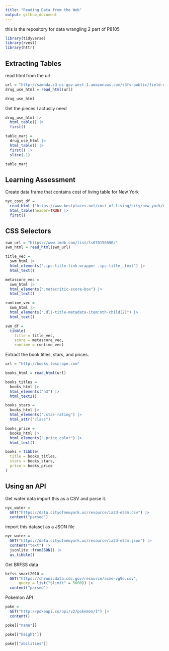 ```yaml
---
title: "Reading Data from the Web"
output: github_document
---
```

this is the repository for data wrangling 2 part of P8105

```r
library(tidyverse)
library(rvest)
library(httr)
```

## Extracting Tables
read html from the url
```r
url = "http://samhda.s3-us-gov-west-1.amazonaws.com/s3fs-public/field-uploads/2k15StateFiles/NSDUHsaeShortTermCHG2015.htm"
drug_use_html = read_html(url)

drug_use_html
```

Get the pieces I actuslly need
```r
drug_use_html |>
  html_table() |>
  first()
```


```r
table_marj = 
  drug_use_html |> 
  html_table() |> 
  first() |>
  slice(-1) 

table_marj
```

## Learning Assessment
Create data frame that contains cost of living table for New York
```r
nyc_cost_df =
  read_html ("https://www.bestplaces.net/cost_of_living/city/new_york/new_york") |>
  html_table(header=TRUE) |>
  first()
```

## CSS Selectors
```r
swm_url = "https://www.imdb.com/list/ls070150896/"
swm_html = read_html(swm_url)
```

```r
title_vec = 
  swm_html |>
  html_elements(".ipc-title-link-wrapper .ipc-title__text") |>
  html_text()

metascore_vec = 
  swm_html |>
  html_elements(".metacritic-score-box") |>
  html_text()

runtime_vec = 
  swm_html |>
  html_elements(".dli-title-metadata-item:nth-child(2)") |>
  html_text()

swm_df = 
  tibble(
    title = title_vec,
    score = metascore_vec,
    runtime = runtime_vec)
```

Extract the book titles, stars, and prices.
```r
url = "http://books.toscrape.com"

books_html = read_html(url)

books_titles = 
  books_html |>
  html_elements("h3") |>
  html_text2()

books_stars = 
  books_html |>
  html_elements(".star-rating") |>
  html_attr("class")

books_price = 
  books_html |>
  html_elements(".price_color") |>
  html_text()

books = tibble(
  title = books_titles,
  stars = books_stars,
  price = books_price
)
```

## Using an API
Get water data import this as a CSV and parse it.
```r
nyc_water = 
  GET("https://data.cityofnewyork.us/resource/ia2d-e54m.csv") |> 
  content("parsed")
```

import this dataset as a JSON file
```r
nyc_water = 
  GET("https://data.cityofnewyork.us/resource/ia2d-e54m.json") |> 
  content("text") |>
  jsonlite::fromJSON() |>
  as_tibble()
```

Get BRFSS data
```r
brfss_smart2010 = 
  GET("https://chronicdata.cdc.gov/resource/acme-vg9e.csv",
      query = list("$limit" = 5000)) |> 
  content("parsed")
```

Pokemon API
```r
poke = 
  GET("http://pokeapi.co/api/v2/pokemon/1") |>
  content()

poke[["name"]]
```

```r
poke[["height"]]
```

```r
poke[["abilities"]]
```

